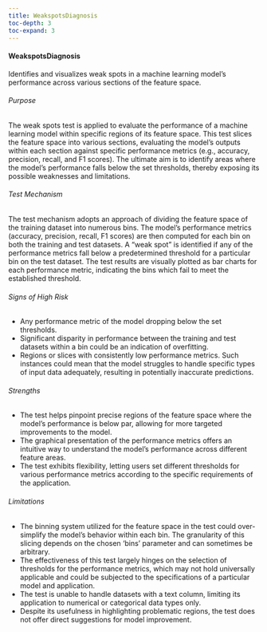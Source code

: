 ```yaml
---
title: WeakspotsDiagnosis
toc-depth: 3
toc-expand: 3
---
```








#### WeakspotsDiagnosis

Identifies and visualizes weak spots in a machine learning model's performance across various sections of the
feature space.

###### Purpose

The weak spots test is applied to evaluate the performance of a machine learning model within specific regions of
its feature space. This test slices the feature space into various sections, evaluating the model's outputs within
each section against specific performance metrics (e.g., accuracy, precision, recall, and F1 scores). The ultimate
aim is to identify areas where the model's performance falls below the set thresholds, thereby exposing its
possible weaknesses and limitations.

###### Test Mechanism

The test mechanism adopts an approach of dividing the feature space of the training dataset into numerous bins. The
model's performance metrics (accuracy, precision, recall, F1 scores) are then computed for each bin on both the
training and test datasets. A "weak spot" is identified if any of the performance metrics fall below a
predetermined threshold for a particular bin on the test dataset. The test results are visually plotted as bar
charts for each performance metric, indicating the bins which fail to meet the established threshold.

###### Signs of High Risk

- Any performance metric of the model dropping below the set thresholds.
- Significant disparity in performance between the training and test datasets within a bin could be an indication
of overfitting.
- Regions or slices with consistently low performance metrics. Such instances could mean that the model struggles
to handle specific types of input data adequately, resulting in potentially inaccurate predictions.

###### Strengths

- The test helps pinpoint precise regions of the feature space where the model's performance is below par, allowing
for more targeted improvements to the model.
- The graphical presentation of the performance metrics offers an intuitive way to understand the model's
performance across different feature areas.
- The test exhibits flexibility, letting users set different thresholds for various performance metrics according
to the specific requirements of the application.

###### Limitations

- The binning system utilized for the feature space in the test could over-simplify the model's behavior within
each bin. The granularity of this slicing depends on the chosen 'bins' parameter and can sometimes be arbitrary.
- The effectiveness of this test largely hinges on the selection of thresholds for the performance metrics, which
may not hold universally applicable and could be subjected to the specifications of a particular model and
application.
- The test is unable to handle datasets with a text column, limiting its application to numerical or categorical
data types only.
- Despite its usefulness in highlighting problematic regions, the test does not offer direct suggestions for model
improvement.




 